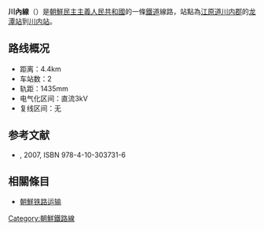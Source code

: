 '''川內線'''（{{kor|名=北|諺=천내선|漢=川內線|羅=Ch'ŏnnae sŏn|f=y}}）是[[朝鮮民主主義人民共和國|朝鮮民主主義人民共和國]]的一條[[鐵道|鐵道]]線路，站點為[[江原道_(朝鲜)|江原道]][[川内郡|川内郡]]的[[龙潭站|龙潭站]]到[[川内站_(江原道)|川内站]]。

==路线概况==
*距离：4.4km
*车站数：2
*轨距：1435mm
*电气化区间：直流3kV
*复线区间：无

==参考文献==
* {{lang|ja|国分隼人, 《将軍様の鉄道 北朝鮮鉄道事情》, 新潮社}}, 2007, ISBN 978-4-10-303731-6

==相關條目==
* [[朝鮮铁路运输|朝鮮铁路运输]]

{{朝鮮鐵路線}}
{{川內線}}

[[Category:朝鮮鐵路線|Category:朝鮮鐵路線]]